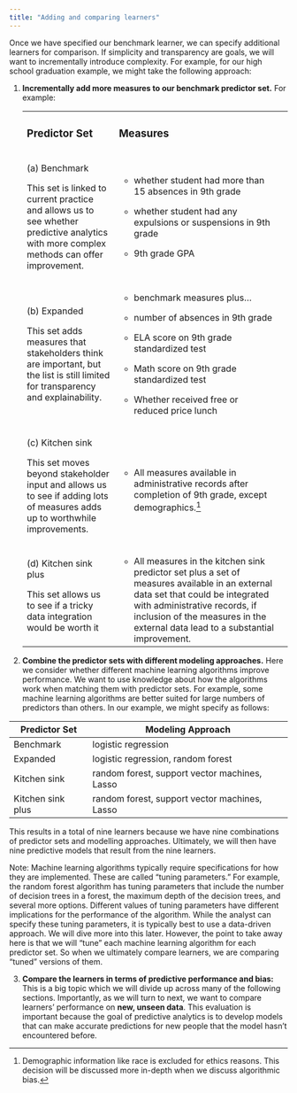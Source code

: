 ```yaml
---
title: "Adding and comparing learners"
---
```


Once we have specified our benchmark learner, we can specify additional learners for comparison. If simplicity and transparency are goals, we will want to incrementally introduce complexity. For example, for our high school graduation example, we might take the following approach:

1.  **Incrementally add more measures to our benchmark predictor set.** For example:

    +-------------------------------------------------------------------------------------------------------------------------------------------+--------------------------------------------------------------------------------------------------------------------------------------------------------------------------------------------------------------------------------------------------------+---+
    | ### Predictor Set                                                                                                                         | ### Measures                                                                                                                                                                                                                                           |   |
    +-------------------------------------------------------------------------------------------------------------------------------------------+--------------------------------------------------------------------------------------------------------------------------------------------------------------------------------------------------------------------------------------------------------+---+
    | \(a\) Benchmark                                                                                                                           | -   whether student had more than 15 absences in 9th grade                                                                                                                                                                                             |   |
    |                                                                                                                                           |                                                                                                                                                                                                                                                        |   |
    | This set is linked to current practice and allows us to see whether predictive analytics with more complex methods can offer improvement. | -   whether student had any expulsions or suspensions in 9th grade                                                                                                                                                                                     |   |
    |                                                                                                                                           |                                                                                                                                                                                                                                                        |   |
    |                                                                                                                                           | -   9th grade GPA                                                                                                                                                                                                                                      |   |
    +-------------------------------------------------------------------------------------------------------------------------------------------+--------------------------------------------------------------------------------------------------------------------------------------------------------------------------------------------------------------------------------------------------------+---+
    | \(b\) Expanded                                                                                                                            | -   benchmark measures plus...                                                                                                                                                                                                                         |   |
    |                                                                                                                                           |                                                                                                                                                                                                                                                        |   |
    | This set adds measures that stakeholders think are important, but the list is still limited for transparency and explainability.          | -   number of absences in 9th grade                                                                                                                                                                                                                    |   |
    |                                                                                                                                           |                                                                                                                                                                                                                                                        |   |
    |                                                                                                                                           | -   ELA score on 9th grade standardized test                                                                                                                                                                                                           |   |
    |                                                                                                                                           |                                                                                                                                                                                                                                                        |   |
    |                                                                                                                                           | -   Math score on 9th grade standardized test                                                                                                                                                                                                          |   |
    |                                                                                                                                           |                                                                                                                                                                                                                                                        |   |
    |                                                                                                                                           | -   Whether received free or reduced price lunch                                                                                                                                                                                                       |   |
    +-------------------------------------------------------------------------------------------------------------------------------------------+--------------------------------------------------------------------------------------------------------------------------------------------------------------------------------------------------------------------------------------------------------+---+
    | \(c\) Kitchen sink                                                                                                                        | -   All measures available in administrative records after completion of 9th grade, except demographics.[^1]                                                                                                                                           |   |
    |                                                                                                                                           |                                                                                                                                                                                                                                                        |   |
    | This set moves beyond stakeholder input and allows us to see if adding lots of measures adds up to worthwhile improvements.               |                                                                                                                                                                                                                                                        |   |
    +-------------------------------------------------------------------------------------------------------------------------------------------+--------------------------------------------------------------------------------------------------------------------------------------------------------------------------------------------------------------------------------------------------------+---+
    | \(d\) Kitchen sink plus                                                                                                                   | -   All measures in the kitchen sink predictor set plus a set of measures available in an external data set that could be integrated with administrative records, if inclusion of the measures in the external data lead to a substantial improvement. |   |
    |                                                                                                                                           |                                                                                                                                                                                                                                                        |   |
    | This set allows us to see if a tricky data integration would be worth it                                                                  |                                                                                                                                                                                                                                                        |   |
    +-------------------------------------------------------------------------------------------------------------------------------------------+--------------------------------------------------------------------------------------------------------------------------------------------------------------------------------------------------------------------------------------------------------+---+

[^1]: Demographic information like race is excluded for ethics reasons. This decision will be discussed more in-depth when we discuss algorithmic bias.

```{=html}
<!-- -->
```
2.  **Combine the predictor sets with different modeling approaches.** Here we consider whether different machine learning algorithms improve performance. We want to use knowledge about how the algorithms work when matching them with predictor sets. For example, some machine learning algorithms are better suited for large numbers of predictors than others. In our example, we might specify as follows:

| Predictor Set     | Modeling Approach                             |
|-------------------|-----------------------------------------------|
| Benchmark         | logistic regression                           |
| Expanded          | logistic regression, random forest            |
| Kitchen sink      | random forest, support vector machines, Lasso |
| Kitchen sink plus | random forest, support vector machines, Lasso |

This results in a total of nine learners because we have nine combinations of predictor sets and modelling approaches. Ultimately, we will then have nine predictive models that result from the nine learners.

Note: Machine learning algorithms typically require specifications for how they are implemented. These are called "tuning parameters." For example, the random forest algorithm has tuning parameters that include the number of decision trees in a forest, the maximum depth of the decision trees, and several more options. Different values of tuning parameters have different implications for the performance of the algorithm. While the analyst can specify these tuning parameters, it is typically best to use a data-driven approach. We will dive more into this later. However, the point to take away here is that we will "tune" each machine learning algorithm for each predictor set. So when we ultimately compare learners, we are comparing "tuned" versions of them.

3.  **Compare the learners in terms of predictive performance and bias:** This is a big topic which we will divide up across many of the following sections. Importantly, as we will turn to next, we want to compare learners' performance on **new, unseen data**. This evaluation is important because the goal of predictive analytics is to develop models that can make accurate predictions for new people that the model hasn't encountered before.
